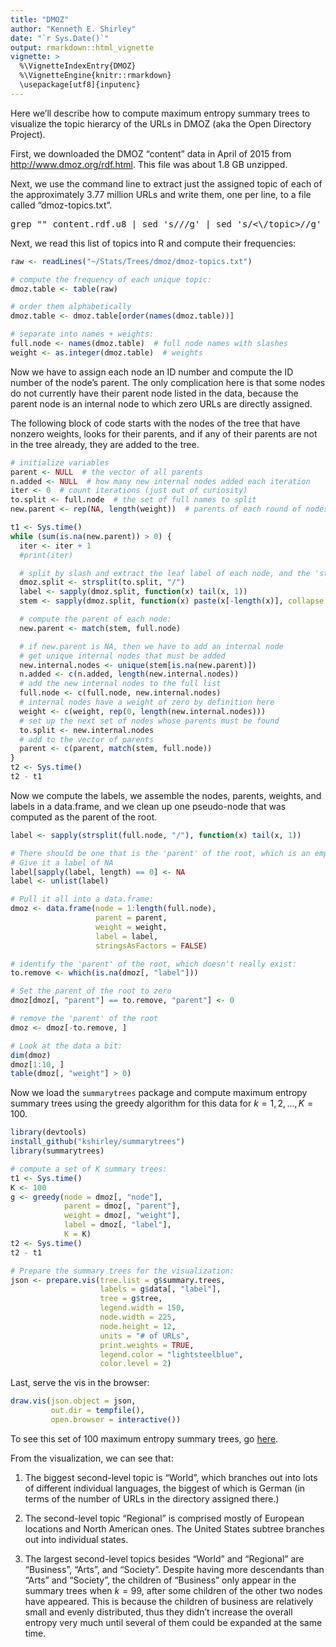 ```yaml
---
title: "DMOZ"
author: "Kenneth E. Shirley"
date: "`r Sys.Date()`"
output: rmarkdown::html_vignette
vignette: >
  %\VignetteIndexEntry{DMOZ}
  %\VignetteEngine{knitr::rmarkdown}
  \usepackage[utf8]{inputenc}
---
```


Here we'll describe how to compute maximum entropy summary trees to visualize the topic hierarcy of the URLs in DMOZ (aka the Open Directory Project).

First, we downloaded the DMOZ "content" data in April of 2015 from [http://www.dmoz.org/rdf.html](http://www.dmoz.org/rdf.html). This file was about 1.8 GB unzipped.

Next, we use the command line to extract just the assigned topic of each of the approximately 3.77 million URLs and write them, one per line, to a file called "dmoz-topics.txt".

<pre>
grep "<topic>" content.rdf.u8 | sed 's/<topic>//g' | sed 's/<\/topic>//g' | sed 's/^    //g' > dmoz-topics.txt
</pre>

Next, we read this list of topics into R and compute their frequencies:
``` r
raw <- readLines("~/Stats/Trees/dmoz/dmoz-topics.txt")

# compute the frequency of each unique topic:
dmoz.table <- table(raw)

# order them alphabetically
dmoz.table <- dmoz.table[order(names(dmoz.table))]

# separate into names + weights:
full.node <- names(dmoz.table)  # full node names with slashes
weight <- as.integer(dmoz.table)  # weights
```

Now we have to assign each node an ID number and compute the ID number of the node's parent. The only complication here is that some nodes do not currently have their parent node listed in the data, because the parent node is an internal node to which zero URLs are directly assigned.

The following block of code starts with the nodes of the tree that have nonzero weights, looks for their parents, and if any of their parents are not in the tree already, they are added to the tree.

```r
# initialize variables
parent <- NULL  # the vector of all parents
n.added <- NULL  # how many new internal nodes added each iteration
iter <- 0  # count iterations (just out of curiosity)
to.split <- full.node  # the set of full names to split
new.parent <- rep(NA, length(weight))  # parents of each round of nodes

t1 <- Sys.time()
while (sum(is.na(new.parent)) > 0) {
  iter <- iter + 1
  #print(iter)

  # split by slash and extract the leaf label of each node, and the 'stem'
  dmoz.split <- strsplit(to.split, "/")
  label <- sapply(dmoz.split, function(x) tail(x, 1))
  stem <- sapply(dmoz.split, function(x) paste(x[-length(x)], collapse = "/"))

  # compute the parent of each node:
  new.parent <- match(stem, full.node)

  # if new.parent is NA, then we have to add an internal node
  # get unique internal nodes that must be added
  new.internal.nodes <- unique(stem[is.na(new.parent)])
  n.added <- c(n.added, length(new.internal.nodes))
  # add the new internal nodes to the full list
  full.node <- c(full.node, new.internal.nodes)
  # internal nodes have a weight of zero by definition here
  weight <- c(weight, rep(0, length(new.internal.nodes)))
  # set up the next set of nodes whose parents must be found
  to.split <- new.internal.nodes
  # add to the vector of parents
  parent <- c(parent, match(stem, full.node))
}
t2 <- Sys.time()
t2 - t1
```


Now we compute the labels, we assemble the nodes, parents, weights, and labels in a data.frame, and we clean up one pseudo-node that was computed as the parent of the root.

``` r
label <- sapply(strsplit(full.node, "/"), function(x) tail(x, 1))

# There should be one that is the 'parent' of the root, which is an empty node
# Give it a label of NA
label[sapply(label, length) == 0] <- NA
label <- unlist(label)

# Pull it all into a data.frame:
dmoz <- data.frame(node = 1:length(full.node),
                   parent = parent,
                   weight = weight,
                   label = label,
                   stringsAsFactors = FALSE)

# identify the 'parent' of the root, which doesn't really exist:
to.remove <- which(is.na(dmoz[, "label"]))

# Set the parent of the root to zero
dmoz[dmoz[, "parent"] == to.remove, "parent"] <- 0

# remove the 'parent' of the root
dmoz <- dmoz[-to.remove, ]

# Look at the data a bit:
dim(dmoz)
dmoz[1:10, ]
table(dmoz[, "weight"] > 0)
```

Now we load the `summarytrees` package and compute maximum entropy summary trees using the greedy algorithm for this data for $k = 1, 2, ..., K = 100$.

``` r
library(devtools)
install_github("kshirley/summarytrees")
library(summarytrees)

# compute a set of K summary trees:
t1 <- Sys.time()
K <- 100
g <- greedy(node = dmoz[, "node"],
            parent = dmoz[, "parent"],
            weight = dmoz[, "weight"],
            label = dmoz[, "label"],
            K = K)
t2 <- Sys.time()
t2 - t1

# Prepare the summary trees for the visualization:
json <- prepare.vis(tree.list = g$summary.trees,
                    labels = g$data[, "label"],
                    tree = g$tree,
                    legend.width = 150,
                    node.width = 225,
                    node.height = 12,
                    units = "# of URLs",
                    print.weights = TRUE,
                    legend.color = "lightsteelblue",
                    color.level = 2)
```

Last, serve the vis in the browser:
``` r
draw.vis(json.object = json,
         out.dir = tempfile(),
         open.browser = interactive())
```

To see this set of 100 maximum entropy summary trees, go [here](http://www.research.att.com/~kshirley/summarytrees/dmoz).

From the visualization, we can see that:

1. The biggest second-level topic is "World", which branches out into lots of different individual languages, the biggest of which is German (in terms of the number of URLs in the directory assigned there.)

2. The second-level topic "Regional" is comprised mostly of European locations and North American ones. The United States subtree branches out into individual states.

3. The largest second-level topics besides "World" and "Regional" are "Business", "Arts", and "Society". Despite having more descendants than "Arts" and "Society", the children of "Business" only appear in the summary trees when $k = 99$, after some children of the other two nodes have appeared. This is because the children of business are relatively small and evenly distributed, thus they didn't increase the overall entropy very much until several of them could be expanded at the same time.























